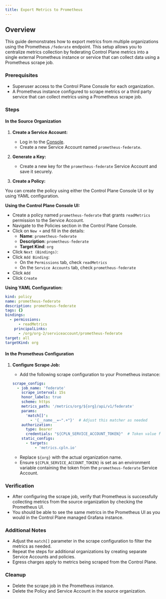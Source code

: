```yaml
---
title: Export Metrics to Prometheus
---
```


## Overview

This guide demonstrates how to export metrics from multiple organizations using the Prometheus `/federate` endpoint.
This setup allows you to centralize metrics collection by federating Control Plane metrics into a single external Prometheus instance or service that can collect data using a Prometheus scrape job.

### Prerequisites

- Superuser access to the Control Plane Console for each organization.
- A Prometheus instance configured to scrape metrics or a third party service that can collect metrics using a Prometheus scrape job.

### Steps

#### In the Source Organization

1. **Create a Service Account:**
   - Log in to the [Console](https://console.cpln.io).
   - Create a new Service Account named `prometheus-federate`.

2. **Generate a Key:**
   - Create a new key for the `prometheus-federate` Service Account and save it securely.

3. **Create a Policy:**

You can create the policy using either the Control Plane Console UI or by using YAML configuration.

**Using the Control Plane Console UI:**

- Create a policy named `prometheus-federate` that grants `readMetrics` permission to the Service Account.
- Navigate to the Policies section in the Control Plane Console.
- Click on `New +` and fill in the details:
  - **Name**: `prometheus-federate`
  - **Description**: `prometheus-federate`
  - **Target Kind**: `org`
- Click `Next (Bindings)`:
- Click `Add Binding`:
  - On the `Permissions` tab, check `readMetrics`
  - On the `Service Accounts` tab, check `prometheus-federate`
- Click `Add`
- Click `Create`

**Using YAML Configuration:**

   ```yaml
   kind: policy
   name: prometheus-federate
   description: prometheus-federate
   tags: {}
   bindings:
     - permissions:
         - readMetrics
       principalLinks:
         - /org/org-2/serviceaccount/prometheus-federate
   target: all
   targetKind: org
   ```

#### In the Prometheus Configuration

1. **Configure Scrape Job:**
   - Add the following scrape configuration to your Prometheus instance:

   ```yaml
   scrape_configs:
     - job_name: 'federate'
       scrape_interval: 15s
       honor_labels: true
       scheme: https
       metrics_path: '/metrics/org/${org}/api/v1/federate'
       params:
         'match[]':
           - '{__name__=~".+"}'  # Adjust this matcher as needed
       authorization:
         type: Bearer
         credentials: "${CPLN_SERVICE_ACCOUNT_TOKEN}"  # Token value from env variable
       static_configs:
         - targets:
             - 'metrics.cpln.io'
   ```

   - Replace `${org}` with the actual organization name.
   - Ensure `${CPLN_SERVICE_ACCOUNT_TOKEN}` is set as an environment variable containing the token from the `prometheus-federate` Service Account.

### Verification

- After configuring the scrape job, verify that Prometheus is successfully collecting metrics from the source organization by checking the Prometheus UI.
- You should be able to see the same metrics in the Prometheus UI as you would in the Control Plane managed Grafana instance.

### Additional Notes

- Adjust the `match[]` parameter in the scrape configuration to filter the metrics as needed.
- Repeat the steps for additional organizations by creating separate Service Accounts and policies. 
- Egress charges apply to metrics being scraped from the Control Plane.

### Cleanup

- Delete the scrape job in the Prometheus instance.
- Delete the Policy and Service Account in the source organization.

